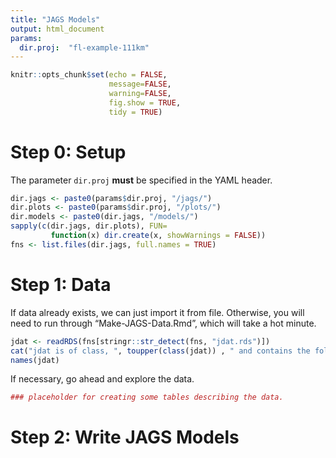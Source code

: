 ```yaml
---
title: "JAGS Models"
output: html_document
params:
  dir.proj:  "fl-example-111km"
---
```


```r
knitr::opts_chunk$set(echo = FALSE, 
                      message=FALSE, 
                      warning=FALSE,
                      fig.show = TRUE,
                      tidy = TRUE)
```
# Step 0: Setup
The parameter `dir.proj` __must__ be specified in the YAML header. 

```r
dir.jags <- paste0(params$dir.proj, "/jags/")
dir.plots <- paste0(params$dir.proj, "/plots/")
dir.models <- paste0(dir.jags, "/models/")
sapply(c(dir.jags, dir.plots), FUN=
         function(x) dir.create(x, showWarnings = FALSE))
fns <- list.files(dir.jags, full.names = TRUE)
```

# Step 1: Data
If data already exists, we can just import it from file. Otherwise, you will need to run through "Make-JAGS-Data.Rmd", which will take a hot minute.
```r
jdat <- readRDS(fns[stringr::str_detect(fns, "jdat.rds")])
cat("jdat is of class, ", toupper(class(jdat)) , " and contains the following ", length(jdat), " lists:")
names(jdat)
```


If necessary, go ahead and explore the data. 
```r
### placeholder for creating some tables describing the data. 
```


# Step 2: Write JAGS Models

